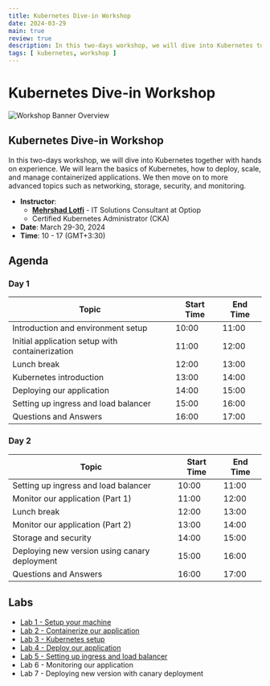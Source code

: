 ```yaml
---
title: Kubernetes Dive-in Workshop
date: 2024-03-29
main: true
review: true
description: In this two-days workshop, we will dive into Kubernetes together with hands on experience.  We learn how to deploy, scale, and manage contanerized applications.
tags: [ kubernetes, workshop ]
---
```


# Kubernetes Dive-in Workshop
<picture>
  <Image
    src='/static/images/events/kubernetes-dive-in-workshop.png'
    alt = 'Workshop Banner Overview'
    width ={1300}
    height={1300}
  />
</picture>

## Kubernetes Dive-in Workshop
In this two-days workshop, we will dive into Kubernetes together with hands on experience. 
We will learn the basics of Kubernetes, how to deploy, scale, and manage containerized applications.
We then move on to more advanced topics such as networking, storage, security, and monitoring.

* **Instructor**: 
  - [**Mehrshad Lotfi**](https://linkedin.com/in/mehrshad-lotfi) - IT Solutions Consultant at Optiop 
  - Certified Kubernetes Administrator (CKA)
* **Date**: March 29-30, 2024
* **Time**: 10 - 17 (GMT+3:30)

## Agenda

### Day 1
| Topic | Start Time | End Time |
| --- | --- | --- |
| Introduction and environment setup | 10:00 | 11:00 |
| Initial application setup with containerization | 11:00 | 12:00 |
| Lunch break | 12:00 | 13:00 |
| Kubernetes introduction | 13:00 | 14:00 |
| Deploying our application | 14:00 | 15:00 |
| Setting up ingress and load balancer | 15:00 | 16:00 |
| Questions and Answers | 16:00 | 17:00 |

### Day 2
| Topic | Start Time | End Time |
| --- | --- | --- |
| Setting up ingress and load balancer | 10:00 | 11:00 |
| Monitor our application (Part 1) | 11:00 | 12:00 |
| Lunch break | 12:00 | 13:00 |
| Monitor our application (Part 2) | 13:00 | 14:00 |
| Storage and security | 14:00 | 15:00 |
| Deploying new version using canary deployment | 15:00 | 16:00 |
| Questions and Answers | 16:00 | 17:00 |

## Labs

* <a href="../lab01-setup-environment"> Lab 1 - Setup your machine </a>
* <a href="../lab02-python-nextjs-app-overview"> Lab 2 - Containerize our application</a>
* <a href="../lab03-kubernetes-setup"> Lab 3 - Kubernetes setup</a>
* <a href="../lab04-deploy-application"> Lab 4 - Deploy our application</a>
* <a href="../lab05-ingress-loadbalancer"> Lab 5 - Setting up ingress and load balancer</a>
* Lab 6 - Monitoring our application
* Lab 7 - Deploying new version with canary deployment
